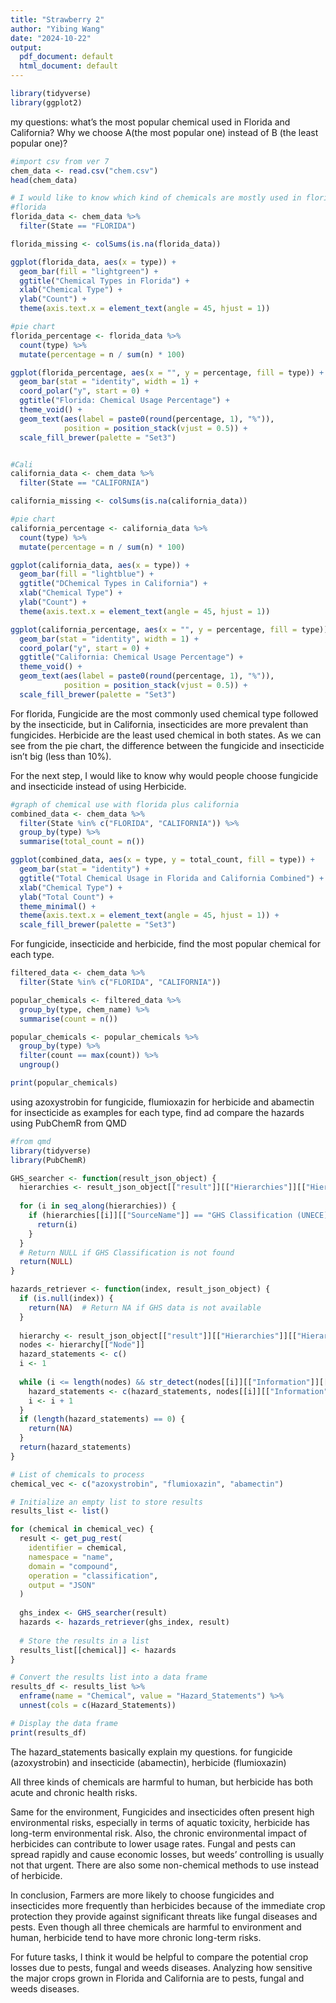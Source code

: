 ```yaml
---
title: "Strawberry 2"
author: "Yibing Wang"
date: "2024-10-22"
output:
  pdf_document: default
  html_document: default
---
```


```r
library(tidyverse)
library(ggplot2)
```

my questions: what's the most popular chemical used in Florida and California? Why we choose A(the most popular one) instead of B (the least popular one)?
```r
#import csv from ver 7
chem_data <- read.csv("chem.csv")
head(chem_data)
```

```r
# I would like to know which kind of chemicals are mostly used in florida and california 
#florida 
florida_data <- chem_data %>%
  filter(State == "FLORIDA")

florida_missing <- colSums(is.na(florida_data))

ggplot(florida_data, aes(x = type)) +
  geom_bar(fill = "lightgreen") +
  ggtitle("Chemical Types in Florida") +
  xlab("Chemical Type") +
  ylab("Count") +
  theme(axis.text.x = element_text(angle = 45, hjust = 1))

#pie chart 
florida_percentage <- florida_data %>%
  count(type) %>%
  mutate(percentage = n / sum(n) * 100)

ggplot(florida_percentage, aes(x = "", y = percentage, fill = type)) +
  geom_bar(stat = "identity", width = 1) +
  coord_polar("y", start = 0) +
  ggtitle("Florida: Chemical Usage Percentage") +
  theme_void() + 
  geom_text(aes(label = paste0(round(percentage, 1), "%")), 
            position = position_stack(vjust = 0.5)) +
  scale_fill_brewer(palette = "Set3")


#Cali
california_data <- chem_data %>%
  filter(State == "CALIFORNIA")

california_missing <- colSums(is.na(california_data))

#pie chart
california_percentage <- california_data %>%
  count(type) %>%
  mutate(percentage = n / sum(n) * 100)

ggplot(california_data, aes(x = type)) +
  geom_bar(fill = "lightblue") +
  ggtitle("DChemical Types in California") +
  xlab("Chemical Type") +
  ylab("Count") +
  theme(axis.text.x = element_text(angle = 45, hjust = 1))

ggplot(california_percentage, aes(x = "", y = percentage, fill = type)) +
  geom_bar(stat = "identity", width = 1) +
  coord_polar("y", start = 0) +
  ggtitle("California: Chemical Usage Percentage") +
  theme_void() + 
  geom_text(aes(label = paste0(round(percentage, 1), "%")), 
            position = position_stack(vjust = 0.5)) +
  scale_fill_brewer(palette = "Set3")
```
For florida, Fungicide are the most commonly used chemical type followed by the insecticide, but in California, insecticides are more prevalent than fungicides. Herbicide are the least used chemical in both states. As we can see from the pie chart, the difference between the fungicide and insecticide isn't big (less than 10%).

For the next step, I would like to know why would people choose fungicide and insecticide instead of using Herbicide. 

```r
#graph of chemical use with florida plus california
combined_data <- chem_data %>%
  filter(State %in% c("FLORIDA", "CALIFORNIA")) %>%
  group_by(type) %>%
  summarise(total_count = n()) 

ggplot(combined_data, aes(x = type, y = total_count, fill = type)) +
  geom_bar(stat = "identity") +
  ggtitle("Total Chemical Usage in Florida and California Combined") +
  xlab("Chemical Type") +
  ylab("Total Count") +
  theme_minimal() +
  theme(axis.text.x = element_text(angle = 45, hjust = 1)) +
  scale_fill_brewer(palette = "Set3")
```

For fungicide, insecticide and herbicide, find the most popular chemical for each type.

```r
filtered_data <- chem_data %>%
  filter(State %in% c("FLORIDA", "CALIFORNIA"))

popular_chemicals <- filtered_data %>%
  group_by(type, chem_name) %>%
  summarise(count = n()) 

popular_chemicals <- popular_chemicals %>%
  group_by(type) %>%
  filter(count == max(count)) %>%
  ungroup()

print(popular_chemicals)
```

using azoxystrobin for fungicide, flumioxazin for herbicide and abamectin for insecticide as examples for each type, find ad compare the hazards using PubChemR from QMD

```r
#from qmd
library(tidyverse)
library(PubChemR)

GHS_searcher <- function(result_json_object) {
  hierarchies <- result_json_object[["result"]][["Hierarchies"]][["Hierarchy"]]
  
  for (i in seq_along(hierarchies)) {
    if (hierarchies[[i]][["SourceName"]] == "GHS Classification (UNECE)") {
      return(i)
    }
  }
  # Return NULL if GHS Classification is not found
  return(NULL)
}

hazards_retriever <- function(index, result_json_object) {
  if (is.null(index)) {
    return(NA)  # Return NA if GHS data is not available
  }
  
  hierarchy <- result_json_object[["result"]][["Hierarchies"]][["Hierarchy"]][[index]]
  nodes <- hierarchy[["Node"]]
  hazard_statements <- c()
  i <- 1
  
  while (i <= length(nodes) && str_detect(nodes[[i]][["Information"]][["Name"]], "^H")) {
    hazard_statements <- c(hazard_statements, nodes[[i]][["Information"]][["Name"]])
    i <- i + 1
  }
  if (length(hazard_statements) == 0) {
    return(NA)
  }
  return(hazard_statements)
}

# List of chemicals to process
chemical_vec <- c("azoxystrobin", "flumioxazin", "abamectin")

# Initialize an empty list to store results
results_list <- list()

for (chemical in chemical_vec) {
  result <- get_pug_rest(
    identifier = chemical,
    namespace = "name",
    domain = "compound",
    operation = "classification",
    output = "JSON"
  )
  
  ghs_index <- GHS_searcher(result)
  hazards <- hazards_retriever(ghs_index, result)
  
  # Store the results in a list
  results_list[[chemical]] <- hazards
}

# Convert the results list into a data frame
results_df <- results_list %>%
  enframe(name = "Chemical", value = "Hazard_Statements") %>%
  unnest(cols = c(Hazard_Statements))

# Display the data frame
print(results_df)

```

The hazard_statements basically explain my questions. for fungicide (azoxystrobin) and insecticide (abamectin), herbicide (flumioxazin)


All three kinds of chemicals are harmful to human, but herbicide has both acute and chronic health risks. 

Same for the environment, Fungicides and insecticides often present high environmental risks, especially in terms of aquatic toxicity, herbicide has long-term environmental risk. Also, the chronic environmental impact of herbicides can contribute to lower usage rates. 
Fungal and pests can spread rapidly and cause economic losses, but weeds' controlling is usually not that urgent. There are also some non-chemical methods to use instead of herbicide. 

In conclusion, Farmers are more likely to choose fungicides and insecticides more frequently than herbicides because of the immediate crop protection they provide against significant threats like fungal diseases and pests. Even though all three chemicals are harmful to environment and human, herbicide tend to have more chronic long-term risks. 

For future tasks, I think it would be helpful to compare the potential crop losses due to pests, fungal and weeds diseases. Analyzing how sensitive the major crops grown in Florida and California are to pests, fungal and weeds diseases.


